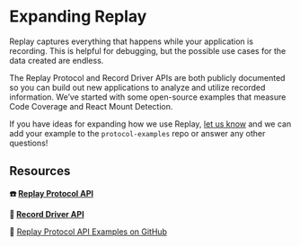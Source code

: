 # Expanding Replay

Replay captures everything that happens while your application is recording. This is helpful for debugging, but the possible use cases for the data created are endless. 

The Replay Protocol and Record Driver APIs are both publicly documented so you can build out new applications to analyze and utilize recorded information. We’ve started with some open-source examples that measure Code Coverage and React Mount Detection.

If you have ideas for expanding how we use Replay, [let us know](https://www.notion.so/Contact-Community-096224a3bca4479b982ac572dc5c81d0?pvs=21) and we can add your example to the `protocol-examples` repo or answer any other questions!

## Resources

**☎️  [Replay Protocol API](https://replay.io/protocol)**

**🎥  [Record Driver API](https://replay.io/driver)**

🔵 [Replay Protocol API Examples on GitHub](https://github.com/Replayio/Protocol-Examples)